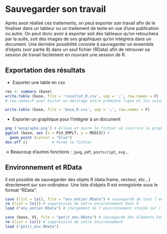 
# Sauvegarder son travail

Après avoir réalisé ces traitements, on peut exporter son travail afin de le finaliser dans un tableur ou un traitement de texte en vue d'une publication ou autre. On peut donc avoir à exporter soit des tableaux qu'on retouchera par la suite, soit des images de ses graphiques qu'on intégrera dans un document. Une dernière possibilité consiste à sauvegarder un ensemble d'objets (voir partie 8) dans un seul fichier (RData) afin de retrouver sa session de travail facilement en rouvrant une session de R.

## Exportation des résultats

- Exporter une table en csv
```r
res <- summary (base)
write.table (base, file = 'resultat_R.csv', sep = ';', row.names = F)
# row.names=F pour éviter un décalage entre première ligne et les suivantes

write.table (base, file = 'base_R.csv', sep = ';', row.names = F)
```
- Exporter un graphique pour l'intégrer à un document
```r
png ('mongraphe.png') # Alloue et ouvre le fichier où inscrire le graphe
ggplot (base, aes (x = P14_EMPLT, y = MED13)) +
  geom_point (colour = "blue")
dev.off ()           # Ferme le fichier
```
$\rightarrow$ Beaucoup d'autres fonctions : `jpeg`, `pdf`, `postscript`, `svg`...


## Environnement et RData
Il est possible de sauvegarder des objets R (data.frame, vecteur, etc...) directement sur son ordinateur. Une liste d'objets R est enregistrée sous le format "RData".

```r
save (list = ls(), file = "env_entier.RData") # sauvegarde de tout l'environnement sur l'ordinateur
rm (list = ls()) # suppression de notre environnement dans R
load ("env_entier.RData") # chargement de l'environnement stocké sur l'ordinateur

save (base, V1, file = "petit_env.RData") # sauvegarde des éléments base et V1
rm (list = ls()) # suppression de notre environnement
load ("petit_env.RData")
```

